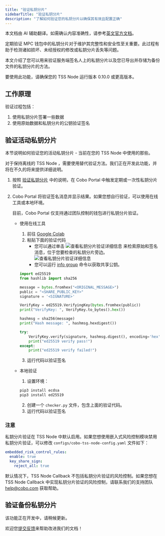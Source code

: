 ```yaml
---
title: "验证私钥分片"
sidebarTitle: "验证私钥分片"
description: "了解如何验证您的私钥分片以确保其有效且配置正确"
---
```

<Note>本文档由 AI 辅助翻译。如需确认内容准确性，请参考[英文官方文档](https://www.cobo.com/developers/v2/guides/overview/introduction)。</Note>

定期验证 MPC 钱包中的私钥分片对于维护其完整性和安全性至关重要。此过程有助于检测诸如损坏、未经授权的修改或私钥分片丢失等问题。

本文介绍了您可以用来验证服务端签名人上的私钥分片以及您已导出并存储为备份文件的私钥分片的方法。

<Note>
  要使用此功能，请确保您的 TSS Node 运行版本 0.10.0 或更高版本。
</Note>


## 工作原理

验证过程包括：
1. 使用私钥分片签署一些数据
2. 使用原始数据和私钥分片的公钥验证签名


## 验证活动私钥分片

本节说明如何验证您的活动私钥分片 - 当前在您的 TSS Node 中使用的那些。

<Note>
  对于保持离线的 TSS Node ，需要使用替代验证方法。我们正在开发此功能，并将在不久的将来提供详细说明。
</Note>


1. 按照 [验证私钥分片](https://manuals.cobo.com/zh/portal/mpc-wallets/ocw/key-share-verification) 中的说明，在 Cobo Portal 中触发定期或一次性私钥分片验证。
2. Cobo Portal 将验证签名消息并显示结果。如果您想自行验证，可以使用在线工具或本地环境。

    <Note>目前，Cobo Portal 仅支持通过团队控制的钱包进行私钥分片验证。</Note>

    - 使用在线工具
        1. 前往 [Google Colab](https://colab.research.google.com/)
        2. 粘贴下面的验证代码
            - 您可以通过单击 <img src="/v2_cn/images/guides/view-details.svg" className="icon" alt="查看私钥分片验证详细信息" /> 来检索原始和签名消息，位于您要检查的私钥分片旁边。<img src="/v2_cn/images/guides/view-verification-details.png" className="screenshot_full_screen" alt="查看私钥分片验证详细信息" />
            - 您可以运行 [info group](/v2_cn/guides/mpc-wallets/server-co-signer/appendix#info-group) 命令以获取共享公钥。

        ```python
        import ed25519
        from hashlib import sha256
        
        message = bytes.fromhex("<ORIGINAL_MESSAGE>")
        public = "<SHARE_PUBLIC_KEY>"
        signature = '<SIGNATURE>'
        
        VerifyKey = ed25519.VerifyingKey(bytes.fromhex(public))
        print("VerifyKey: ", VerifyKey.to_bytes().hex())
        
        hashmsg = sha256(message)
        print("Hash message: ", hashmsg.hexdigest())
        
        try:
            VerifyKey.verify(signature, hashmsg.digest(), encoding='hex')
            print("ed25519 verify pass!")
        except:
            print("ed25519 verify failed!")
        ```
        3. 运行代码以验证签名

    - 本地验证
        1. 设置环境：
        ```bash
        pip3 install ecdsa
        pip3 install ed25519
        ```
        2. 创建一个 `checker.py` 文件，包含上面的验证代码。
        3. 运行代码以验证签名



### 注意
私钥分片验证在 TSS Node 中默认启用。如果您想使用嵌入式风险控制模块禁用私钥分片验证，可以修改 `configs/cobo-tss-node-config.yaml` 文件如下：

```yaml
embedded_risk_control_rules:
  enable: true
  key_share_sign:
    reject_all: true
```

默认情况下，TSS Node Callback 不包括私钥分片验证的风险控制。如果您想在 TSS Node Callback 中实现私钥分片验证的风险控制，请联系我们的支持团队 <a href="mailto:help@cobo.com">help@cobo.com</a> 获取帮助。



## 验证备份私钥分片

该功能正在开发中，请稍候更新。

<Tip>欢迎您[提交反馈](https://forms.zohopublic.com/cobo/form/DocumentFeedbackForm/formperma/QvLOhxJv1_JMsJ-1dleZ8Itb_7rzN-LtgvsDdxosoVI)来帮助改进我们的文档！</Tip>
